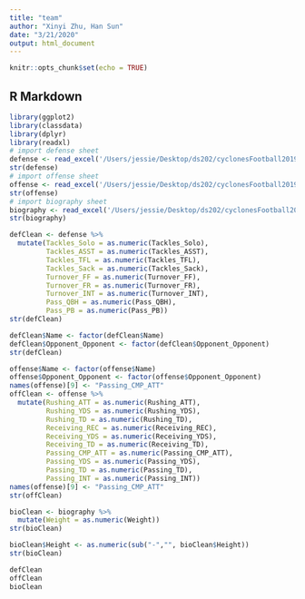 ```yaml
---
title: "team"
author: "Xinyi Zhu, Han Sun"
date: "3/21/2020"
output: html_document
---
```


```r
knitr::opts_chunk$set(echo = TRUE)
```

## R Markdown

```r
library(ggplot2)
library(classdata)
library(dplyr)
library(readxl)
# import defense sheet
defense <- read_excel('/Users/jessie/Desktop/ds202/cyclonesFootball2019.xlsx', sheet='Defensive')
str(defense)
# import offense sheet
offense <- read_excel('/Users/jessie/Desktop/ds202/cyclonesFootball2019.xlsx', sheet='Offensive')
str(offense)
# import biography sheet
biography <- read_excel('/Users/jessie/Desktop/ds202/cyclonesFootball2019.xlsx', sheet='Biography')
str(biography)
```

```r
defClean <- defense %>%
  mutate(Tackles_Solo = as.numeric(Tackles_Solo),
         Tackles_ASST = as.numeric(Tackles_ASST),
         Tackles_TFL = as.numeric(Tackles_TFL),
         Tackles_Sack = as.numeric(Tackles_Sack),
         Turnover_FF = as.numeric(Turnover_FF),
         Turnover_FR = as.numeric(Turnover_FR),
         Turnover_INT = as.numeric(Turnover_INT),
         Pass_QBH = as.numeric(Pass_QBH),
         Pass_PB = as.numeric(Pass_PB))
str(defClean)

defClean$Name <- factor(defClean$Name)
defClean$Opponent_Opponent <- factor(defClean$Opponent_Opponent)
str(defClean)
```

```r
offense$Name <- factor(offense$Name)
offense$Opponent_Opponent <- factor(offense$Opponent_Opponent)
names(offense)[9] <- "Passing_CMP_ATT"
offClean <- offense %>%
  mutate(Rushing_ATT = as.numeric(Rushing_ATT),
         Rushing_YDS = as.numeric(Rushing_YDS),
         Rushing_TD = as.numeric(Rushing_TD),
         Receiving_REC = as.numeric(Receiving_REC),
         Receiving_YDS = as.numeric(Receiving_YDS),
         Receiving_TD = as.numeric(Receiving_TD),
         Passing_CMP_ATT = as.numeric(Passing_CMP_ATT),
         Passing_YDS = as.numeric(Passing_YDS),
         Passing_TD = as.numeric(Passing_TD),
         Passing_INT = as.numeric(Passing_INT))
names(offense)[9] <- "Passing_CMP_ATT"
str(offClean)
```

```r
bioClean <- biography %>%
  mutate(Weight = as.numeric(Weight))
str(bioClean)

bioClean$Height <- as.numeric(sub("-","", bioClean$Height))
str(bioClean)
```

```r
defClean
offClean
bioClean
```

